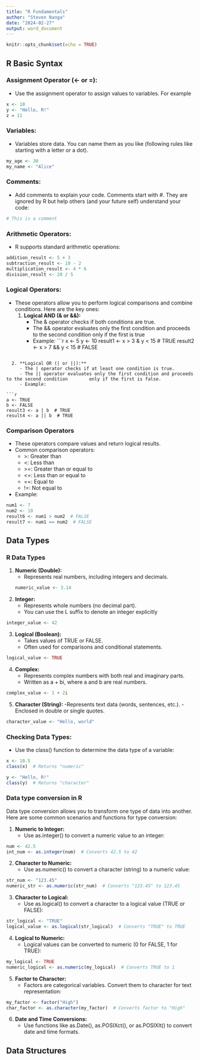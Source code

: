 ```yaml
---
title: "R Fundamentals"
author: "Steven Nanga"
date: "2024-02-27"
output: word_document
---
```


```r
knitr::opts_chunk$set(echo = TRUE)
```

## R Basic Syntax

### Assignment Operator (<- or =):
- Use the assignment operator to assign values to variables. For example


```r
x <- 10
y <- "Hello, R!"
z = 11

```

### Variables:
- Variables store data. You can name them as you like (following rules like starting with a letter or a dot).

```r
my_age <- 30
my_name <- "Alice"

```

### Comments: 
- Add comments to explain your code. Comments start with #. They are ignored by R but help others (and your future self) understand your code:

```r
# This is a comment
```

### Arithmetic Operators:
- R supports standard arithmetic operations:

```r
addition_result <- 5 + 3
subtraction_result <- 10 - 2
multiplication_result <- 4 * 6
division_result <- 20 / 5

```

### Logical Operators:
- These operators allow you to perform logical comparisons and combine conditions. Here are the key ones:
  1. **Logical AND (& or &&):**
     - The & operator checks if both conditions are true.
     - The && operator evaluates only the first condition and proceeds to the second condition         only if the first is true
     - Example:
```r
x <- 5
y <- 10
result1 <- x > 3 & y < 15  # TRUE
result2 <- x > 7 && y < 15  # FALSE

```

  2. **Logical OR (| or ||):**
     - The | operator checks if at least one condition is true.
     - The || operator evaluates only the first condition and proceeds to the second condition        only if the first is false.
     - Example:
     
```r
a <- TRUE
b <- FALSE
result3 <- a | b  # TRUE
result4 <- a || b  # TRUE
```
    
### Comparison Operators
- These operators compare values and return logical results.
- Common comparison operators:
   - \>: Greater than
   - \<: Less than
   - \>=: Greater than or equal to
   - \<=: Less than or equal to
   - \==: Equal to
   - \!=: Not equal to
- Example:

```r
num1 <- 7
num2 <- 10
result6 <- num1 > num2  # FALSE
result7 <- num1 == num2  # FALSE

```

## Data Types

### R Data Types

1. **Numeric (Double):**
   - Represents real numbers, including integers and decimals.
```r
numeric_value <- 3.14
```
   
2. **Integer:**
   - Represents whole numbers (no decimal part).
   - You can use the L suffix to denote an integer explicitly 
   
```r
integer_value <- 42
```
  
3. **Logical (Boolean):**
   - Takes values of TRUE or FALSE.
   - Often used for comparisons and conditional statements.
   
```r
logical_value <- TRUE
```

4. **Complex:**
   - Represents complex numbers with both real and imaginary parts.
   - Written as a + bi, where a and b are real numbers.
  
```r
complex_value <- 1 + 2i
```
  
5. **Character (String):**
   -Represents text data (words, sentences, etc.).
   -Enclosed in double or single quotes.
   
```r
character_value <- "Hello, world"
```
   
### Checking Data Types:
- Use the class() function to determine the data type of a variable:   

```r
x <- 10.5
class(x)  # Returns "numeric"

y <- "Hello, R!"
class(y)  # Returns "character"

```

###  Data type conversion in R

Data type conversion allows you to transform one type of data into another. Here are some common scenarios and functions for type conversion:

  1. **Numeric to Integer:**
      - Use as.integer() to convert a numeric value to an integer:
      
```r
num <- 42.5
int_num <- as.integer(num)  # Converts 42.5 to 42

```
      
  2. **Character to Numeric:**
      - Use as.numeric() to convert a character (string) to a numeric value:
      
```r
str_num <- "123.45"
numeric_str <- as.numeric(str_num)  # Converts "123.45" to 123.45

```

  3. **Character to Logical:**
      - Use as.logical() to convert a character to a logical value (TRUE or FALSE):
      
```r
str_logical <- "TRUE"
logical_value <- as.logical(str_logical)  # Converts "TRUE" to TRUE

```
   
  4. **Logical to Numeric:**
      - Logical values can be converted to numeric (0 for FALSE, 1 for TRUE): 
      
```r
my_logical <- TRUE
numeric_logical <- as.numeric(my_logical)  # Converts TRUE to 1

```
      
  5. **Factor to Character:**
      - Factors are categorical variables. Convert them to character for text representation:
      
```r
my_factor <- factor("High")
char_factor <- as.character(my_factor)  # Converts factor to "High"

```
      
  6. **Date and Time Conversions:**
     - Use functions like as.Date(), as.POSIXct(), or as.POSIXlt() to convert date and time formats.
     
## Data Structures

